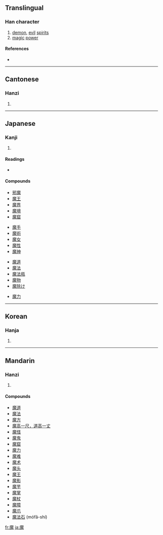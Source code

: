 ==Translingual==

===Han character===
{{Han char|rn=194|rad=鬼|as=11|sn=21|four=0021<sub>3</sub>|canj=戈金竹山戈 (ICHUI), 戈木竹山戈 (IDHUI)}}

# [[demon]], [[evil]] [[spirits]]
# [[magic]] [[power]]

====References====
* {{Han ref|kx=1462.670|dkj=45906|dj=1997.020|hdz=74436.110|uh=9B54|ud=39764|bh=C55D|bd=50525}}

----

==Cantonese==

===Hanzi===
{{yue-hanzi|jyut=|y=mo1}}

# {{defn|Cantonese}}

----

==Japanese==

===Kanji===
{{ja-kanji|grade=c|rs=鬼11}}

# {{defn|Japanese}}

====Readings====
* {{ja-readings|on=[[ま]] (ma), [[ば]] (ba)|kun=[[まもの]] (mamono)}}

====Compounds====
{{top4}}
* [[邪魔]]
* [[魔王]]
* [[魔界]]
* [[魔境]]
* [[魔窟]]
{{mid4}}
* [[魔手]]
* [[魔術]]
* [[魔女]]
* [[魔性]]
* [[魔神]]
{{mid4}}
* [[魔道]]
* [[魔法]]
* [[魔法瓶]]
* [[魔物]]
* [[魔除け]]
{{mid4}}
* [[魔力]]
{{bottom}}

----

==Korean==

===Hanja===
{{ko-hanja|hangeul=마|eumhun=|rv=ma|mr=ma|y=ma}}

# {{defn|Korean}}

----

==Mandarin==

===Hanzi===
{{cmn-hanzi|pin=[[mó]] ([[mo2]])|wg=mo<sup>2</sup>}}

# {{defn|Mandarin}}

====Compounds====
* [[魔道]]
* [[魔法]]
* [[魔方]]
* [[魔高一尺，道高一丈]]
* [[魔怪]]
* [[魔鬼]]
* [[魔窟]]
* [[魔力]]
* [[魔难]]
* [[魔术]]
* [[魔头]]
* [[魔王]]
* [[魔影]]
* [[魔芋]]
* [[魔掌]]
* [[魔杖]]
* [[魔障]]
* [[魔爪]]
* [[魔法石]] (mófǎ-shí)

[[fr:魔]]
[[ja:魔]]